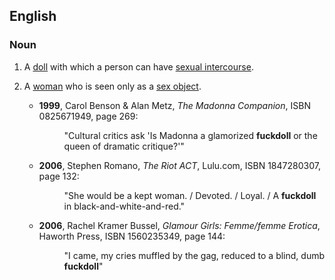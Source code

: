 ==English==

===Noun===
{{en-noun}}
# {{context|slang|vulgar|lang=en}} A [[doll]] with which a person can have [[sexual intercourse]].
# {{context|slang|vulgar|derogatory|lang=en}} A [[woman]] who is seen only as a [[sex object]].
#* '''1999''', Carol Benson & Alan Metz, ''The Madonna Companion'', ISBN 0825671949, page 269:
#*: "Cultural critics ask 'Is Madonna a glamorized '''fuckdoll''' or the queen of dramatic critique?'"
#* '''2006''', Stephen Romano, ''The Riot ACT'', Lulu.com, ISBN 1847280307, page 132:
#*: "She would be a kept woman. / Devoted. / Loyal. / A '''fuckdoll''' in black-and-white-and-red."
#* '''2006''', Rachel Kramer Bussel, ''Glamour Girls: Femme/femme Erotica'', Haworth Press, ISBN 1560235349, page 144:
#*: "I came, my cries muffled by the gag, reduced to a blind, dumb '''fuckdoll'''"